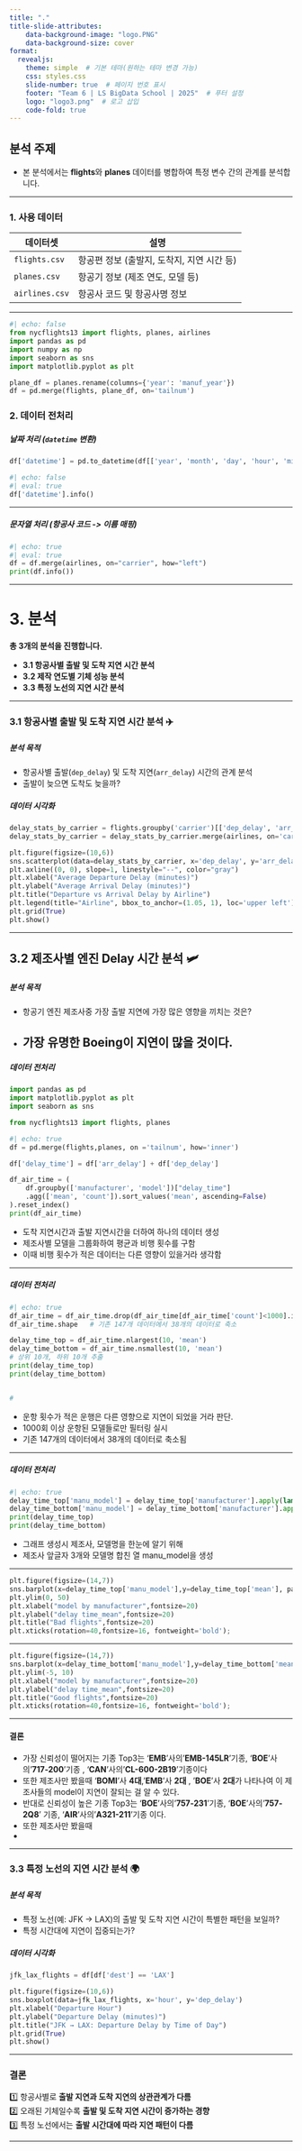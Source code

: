 ```yaml
---
title: "."
title-slide-attributes:
    data-background-image: "logo.PNG"
    data-background-size: cover
format:
  revealjs:
    theme: simple  # 기본 테마(원하는 테마 변경 가능)
    css: styles.css
    slide-number: true  # 페이지 번호 표시
    footer: "Team 6 | LS BigData School | 2025"  # 푸터 설정
    logo: "logo3.png"  # 로고 삽입
    code-fold: true
---
```


## 분석 주제

- 본 분석에서는 **flights**와 **planes** 데이터를 병합하여 특정 변수 간의 관계를 분석합니다.

---

### **1. 사용 데이터**

| 데이터셋       | 설명                                       |
|---------------|-------------------------------------------|
| `flights.csv`  | 항공편 정보 (출발지, 도착지, 지연 시간 등) |
| `planes.csv`   | 항공기 정보 (제조 연도, 모델 등)           |
| `airlines.csv` | 항공사 코드 및 항공사명 정보               |

---

```python
#| echo: false
from nycflights13 import flights, planes, airlines
import pandas as pd
import numpy as np
import seaborn as sns
import matplotlib.pyplot as plt

plane_df = planes.rename(columns={'year': 'manuf_year'})
df = pd.merge(flights, plane_df, on='tailnum')
```

### **2. 데이터 전처리**

#####  날짜 처리 (`datetime` 변환)
```python
df['datetime'] = pd.to_datetime(df[['year', 'month', 'day', 'hour', 'minute']])
```


```python
#| echo: false
#| eval: true
df['datetime'].info()

```


---

##### 문자열 처리 (항공사 코드 -\> 이름 매핑)
```python
#| echo: true
#| eval: true
df = df.merge(airlines, on="carrier", how="left")   
print(df.info())

```

---

# **3. 분석**
 **총 3개의 분석을 진행합니다.**

- **3.1 항공사별 출발 및 도착 지연 시간 분석**
- **3.2 제작 연도별 기체 성능 분석**
- **3.3 특정 노선의 지연 시간 분석**

---

### **3.1 항공사별 출발 및 도착 지연 시간 분석** ✈️

#####  **분석 목적**
- 항공사별 출발(`dep_delay`) 및 도착 지연(`arr_delay`) 시간의 관계 분석  
- 출발이 늦으면 도착도 늦을까?  

#####  **데이터 시각화**
```python
delay_stats_by_carrier = flights.groupby('carrier')[['dep_delay', 'arr_delay']].mean().reset_index()
delay_stats_by_carrier = delay_stats_by_carrier.merge(airlines, on='carrier', how='left')

plt.figure(figsize=(10,6))
sns.scatterplot(data=delay_stats_by_carrier, x='dep_delay', y='arr_delay', hue='name', s=100)
plt.axline((0, 0), slope=1, linestyle="--", color="gray")  
plt.xlabel("Average Departure Delay (minutes)")
plt.ylabel("Average Arrival Delay (minutes)")
plt.title("Departure vs Arrival Delay by Airline")
plt.legend(title="Airline", bbox_to_anchor=(1.05, 1), loc='upper left')
plt.grid(True)
plt.show()
```

---

## **3.2 제조사별 엔진 Delay 시간 분석** 🛩️


#####  **분석 목적**

- 항공기 엔진 제조사중 가장 출발 지연에 가장 많은 영향을 끼치는 것은?
- 가장 유명한 Boeing이 지연이 많을 것이다.
---

#####  **데이터 전처리**
```python
import pandas as pd
import matplotlib.pyplot as plt
import seaborn as sns

from nycflights13 import flights, planes

```

```python
#| echo: true
df = pd.merge(flights,planes, on ='tailnum', how='inner')

df['delay_time'] = df['arr_delay'] + df['dep_delay']

df_air_time = (
    df.groupby(['manufacturer', 'model'])["delay_time"]
    .agg(['mean', 'count']).sort_values('mean', ascending=False)  
).reset_index()
print(df_air_time)
```

- 도착 지연시간과 출발 지연시간을 더하여 하나의 데이터 생성
- 제조사별 모델을 그룹화하여 평균과 비행 횟수를 구함
- 이때 비행 횟수가 적은 데이터는 다른 영향이 있을거라 생각함

---

#####  **데이터 전처리**

```python
#| echo: true
df_air_time = df_air_time.drop(df_air_time[df_air_time['count']<1000].index)
df_air_time.shape   # 기존 147개 데이터에서 38개의 데이터로 축소

delay_time_top = df_air_time.nlargest(10, 'mean')
delay_time_bottom = df_air_time.nsmallest(10, 'mean')
# 상위 10개, 하위 10개 추출
print(delay_time_top)
print(delay_time_bottom)


# 
```
- 운항 횟수가 적은 운행은 다른 영향으로 지연이 되었을 거라 판단.
- 1000회 이상 운항된 모델들로만 필터링 실시
- 기존 147개의 데이터에서 38개의 데이터로 축소됨
 
---

#####  **데이터 전처리**

```python
#| echo: true
delay_time_top['manu_model'] = delay_time_top['manufacturer'].apply(lambda x: x[:3] + (x.split()[1][0] if len(x.split()) > 1 else '')) + "/" + delay_time_top['model']
delay_time_bottom['manu_model'] = delay_time_bottom['manufacturer'].apply(lambda x: x[:3] + (x.split()[1][0] if len(x.split()) > 1 else '')) + "/" + delay_time_bottom['model']
print(delay_time_top)
print(delay_time_bottom)
```
- 그래프 생성시 제조사, 모델명을 한눈에 알기 위해
- 제조사 앞글자 3개와 모델명 합친 열 manu_model을 생성

---

```python
plt.figure(figsize=(14,7))
sns.barplot(x=delay_time_top['manu_model'],y=delay_time_top['mean'], palette="Reds_r")
plt.ylim(0, 50)
plt.xlabel("model by manufacturer",fontsize=20)
plt.ylabel("delay time_mean",fontsize=20)
plt.title("Bad flights",fontsize=20)
plt.xticks(rotation=40,fontsize=16, fontweight='bold');
```

---

```python
plt.figure(figsize=(14,7))
sns.barplot(x=delay_time_bottom['manu_model'],y=delay_time_bottom['mean'], palette="Blues_r")
plt.ylim(-5, 10)
plt.xlabel("model by manufacturer",fontsize=20)
plt.ylabel("delay time_mean",fontsize=20)
plt.title("Good flights",fontsize=20)
plt.xticks(rotation=40,fontsize=16, fontweight='bold');
```

---

#### 결론

- 가장 신뢰성이 떨어지는 기종 Top3는 '**EMB**'사의 '**EMB-145LR**'기종, '**BOE**'사의 '**717-200**'기종 , '**CAN**'사의 '**CL-600-2B19**'기종이다
- 또한 제조사만 봤을때 '**BOMI**'사 **4대**, '**EMB**'사 **2대** , '**BOE**'사 **2대**가 나타나여 이 제조사들의 model이 지연이 잘되는 걸 알 수 있다.
<br>
- 반대로 신뢰성이 높은 기종 Top3는 '**BOE**'사의 '**757-231**'기종, '**BOE**'사의 '**757-2Q8**' 기종, '**AIR**'사의 '**A321-211**'기종 이다.
- 또한 제조사만 봤을때 
-

---

### **3.3 특정 노선의 지연 시간 분석** 🌍

#####  **분석 목적**
- 특정 노선(예: JFK → LAX)의 출발 및 도착 지연 시간이 특별한 패턴을 보일까?  
- 특정 시간대에 지연이 집중되는가?

#####  **데이터 시각화**
```python
jfk_lax_flights = df[df['dest'] == 'LAX']

plt.figure(figsize=(10,6))
sns.boxplot(data=jfk_lax_flights, x='hour', y='dep_delay')
plt.xlabel("Departure Hour")
plt.ylabel("Departure Delay (minutes)")
plt.title("JFK → LAX: Departure Delay by Time of Day")
plt.grid(True)
plt.show()
```

---

###  **결론**
1️⃣ 항공사별로 **출발 지연과 도착 지연의 상관관계가 다름**  
2️⃣ 오래된 기체일수록 **출발 및 도착 지연 시간이 증가하는 경향**  
3️⃣ 특정 노선에서는 **출발 시간대에 따라 지연 패턴이 다름**  

---